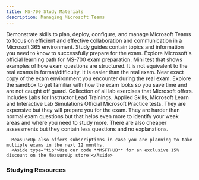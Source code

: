 ```yaml
---
title: MS-700 Study Materials
description: Managing Microsoft Teams
---
```


<LinkCard title="Explore additional resources below!" href="#studying-resources" />

<Card title="Get Started" icon="star"> 
  <LinkCard title="Exam MS-700: Managing Microsoft Teams" href="https://learn.microsoft.com/en-us/credentials/certifications/m365-teams-administrator-associate?WT.mc_id=studentamb_165290" target="_blank"/>
Demonstrate skills to plan, deploy, configure, and manage Microsoft Teams to focus on efficient and effective collaboration and communication in a Microsoft 365 environment.
  <LinkCard title="MS-700 Study Guide" href="https://learn.microsoft.com/credentials/certifications/resources/study-guides/ms-700?WT.mc_id=studentamb_165290" target="_blank"/>
    Study guides contain topics and information you need to know to successfully prepare for the exam.
  <LinkCard title="Microsoft Learn" href="https://learn.microsoft.com/training/courses/ms-700t00?WT.mc_id=studentamb_165290" target="_blank"/>
    Explore Microsoft's official learning path for MS-700 exam preparation.
  <LinkCard title="Practice Assessment" href="https://learn.microsoft.com/credentials/certifications/m365-teams-administrator-associate/practice/assessment?assessment-type=practice&assessmentId=55&practice-assessment-type=certification&WT.mc_id=studentamb_165290" target="_blank"/>
      Mini test that shows examples of how exam questions are structured. It is not equivalent to the real exams in format/difficulty. It is easier than the real exam.
  <LinkCard title="Exam Sandbox" href="https://aka.ms/examdemo" target="_blank"/>
      Near exact copy of the exam environment you encounter during the real exam. Explore the sandbox to get familiar with how the exam looks so you save time and are not caught off guard.
  <LinkCard title="Exam Labs" href="https://github.com/MicrosoftLearning/MS-700-Managing-Microsoft-Teams/tree/master/Instructions/Labs" target="_blank"/>
      Collection of all lab exercises that Microsoft offers. Includes Labs for Instructor Lead Trainings, Applied Skills, Microsoft Learn and Interactive Lab Simulations
</Card>

<Card title="MeasureUp Practice Tests" icon="open-book"> 
<CardGrid>
  <LinkCard title="MeasureUp Assessment" href="https://www.measureup.com/assessment-ms-700-managing-microsoft-teams.html#u44" target="_blank"/>
  <LinkCard title="MeasureUp Practice Test" href="https://www.measureup.com/microsoft-practice-test-ms-700-managing-microsoft-teams.html#u44" target="_blank"/>
</CardGrid>
  <LinkCard title="MeasureUp Subscriptions" href="https://www.measureup.com/subscription-plans-for-individuals#u44" target="_blank"/>
      Official Microsoft Practice tests. They are expensive but they will prepare you for the exam. They are harder than normal exam questions but that helps 
      even more to identify your weak areas and where you need to study more. There are also cheaper assessments but they contain less questions and no explanations.

      MeasureUp also offers subscriptions in case you are planning to take multiple exams in the next 12 months. 
      <Aside type="tip">Use our code **MSFTHUB** for an exclusive 15% discount on the MeasureUp store!</Aside>
</Card>
    
### Studying Resources

<Tabs>

  <TabItem label="Text">
    <CardGrid>
      <LinkCard title="Microsoft Learn" href="https://learn.microsoft.com/training/courses/ms-700t00?WT.mc_id=studentamb_165290" target="_blank"/>
    </CardGrid>
  </TabItem>

  <TabItem label="Videos">
    <CardGrid>
      <LinkCard title="AGuideToCloud Course" href="https://www.youtube.com/playlist?list=PLhLKc18P9YOCTGOlpREltpZ6ZIElHA7lN" target="_blank"/>
      <LinkCard title="Microsoft Virtual Training Day - Enable Hybrid Work with Microsoft Teams" href="https://events.microsoft.com/en-us/allevents/?language=English&clientTimeZone=1&search=Microsoft%20365%20Virtual%20Training%20Day:%20Enable%20Hybrid%20Work%20with%20Microsoft%20Teams" target="_blank"/>
    </CardGrid>
  </TabItem>

  <TabItem label="Paid">
    <CardGrid>
      <LinkCard title="Pluralsight Course" href="https://www.pluralsight.com/paths/managing-microsoft-teams-ms-700" target="_blank"/>
    </CardGrid>
  </TabItem>

  <TabItem label="Tests">
    <CardGrid>
      <LinkCard title="Microsoft Learn Practice Assessment" href="https://learn.microsoft.com/certifications/exams/ms-700/practice/assessment?assessment-type=practice&assessmentId=55&WT.mc_id=studentamb_165290" target="_blank"/>
      <LinkCard title="MeasureUp Practice Tests" href="https://www.measureup.com/microsoft-practice-test-ms-700-managing-microsoft-teams.html#u44" target="_blank"/>
      <LinkCard title="MeasureUp Assessment" href="https://www.measureup.com/assessment-ms-700-managing-microsoft-teams.html#u44" target="_blank"/>
      <LinkCard title="Whizlab Practice Tests" href="https://www.whizlabs.com/ms-700-managing-microsoft-teams/" target="_blank"/>
    </CardGrid>
  </TabItem>

  <TabItem label="Misc">
    <CardGrid>
      <LinkCard title="Microsoft 365 E5 Developer Tenant" href="https://developer.microsoft.com/en-us/microsoft-365/dev-program?WT.mc_id=studentamb_165290" target="_blank"/>
    </CardGrid>
  </TabItem>
  
</Tabs>
